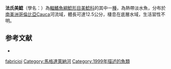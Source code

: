 {{Speciesbox
| taxon = Callichthys fabricioi
| binomial_authority = Román-Valencia, Lehmann A. & Muñoz, 1999
| status = NE
| status_system = IUCN3.1
}}

'''法氏美鯰'''（學名：{{lang|la|''Callichthys fabricioi''}}）為[[輻鰭魚綱|輻鰭魚綱]][[鯰形目|鯰形目]][[美鯰科|美鯰科]]的其中一[[種|種]]，為熱帶淡水魚，分布於[[南美洲|南美洲]][[哥倫比亞|哥倫比亞]]Cauca河流域，體長可達12.5公分，棲息在底層水域，生活習性不明。

== 参考文献 ==
*{{FishBase_species|genus=Callichthys|species=fabricioi|year=2014|month=11}}

{{Taxonbar}}
[[Category:美鯰屬|fabricioi]]
[[Category:馬格達萊納河|Category:馬格達萊納河]]
[[Category:1999年描述的魚類|Category:1999年描述的魚類]]

{{Siluriformes-stub}}